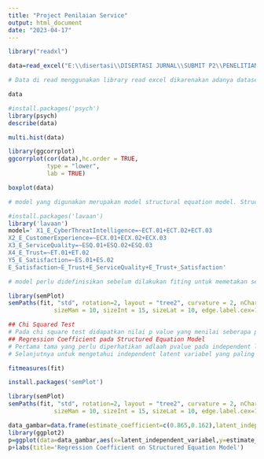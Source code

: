 ---
title: "Project Penilaian Service"
output: html_document
date: "2023-04-17"
---

```{r}
library("readxl")
```


```{r}
data=read_excel("E:\\disertasi\\DISERTASI JURNAL\\SUBMIT P2\\PENELITIAN JURNAL 1\\DATA UJI TGL 14 AGUSTUS 2023_REV.xlsx")
```


```{r}
# Data di read menggunakan library read excel dikarenakan adanya dataset berupa data excel dengan menggunakan syntax read_excel.
```



```{r}
data
```
```{r}
#install.packages('psych')
library(psych)
describe(data)
```
```{r}
multi.hist(data)
```
```{r}
library(ggcorrplot)
ggcorrplot(cor(data),hc.order = TRUE,
           type = "lower",
           lab = TRUE)
```

```{r}
boxplot(data)
```

```{r}

# model yang digunakan merupakan model structural equation model. Structured equation model merupakan model yang membantu untuk menjelaskan hubungan antara variabel terukur dengan variabel latent dan hubungan antara variabel laten. laten variabel merupaakn variabel meruapakn variabel yang secara konsep manusia mampu mengerti namun tidak dapat diukur secara langsung. Pada diatas dapat diketahui bahwa penilaian kepercayaan merupakan salah satu latent variabel yang tidak dapat diukur secara langsung namun dapat diukur dengan service characteristic, basic service, personlized service dan social attribut. Beberapa independen laten variabel diantaranya adalah quality service dan perceived reputation. beberapa arah panah menunjukan 2 latent variabel diatas diharapkan mampu memberikan efek pada e trust. kesembilan pengukuran variabel yang berada bagian kiri diharapkan memberikan dampak pada setiap independent variabelnya . Tujuan dari teknik SEM ini adalah untuk mengestimasi koefisien pada setiap panah. 

```



```{r}
#install.packages('lavaan')
library('lavaan')
model=' X1_E_CyberThreatIntelligence=~ECT.01+ECT.02+ECT.03
X2_E_CustomerExperience=~ECX.01+ECX.02+ECX.03
X3_E_ServiceQuality=~ESQ.01+ESQ.02+ESQ.03
X4_E_Trust=~ET.01+ET.02
Y5_E_Satisfaction=~ES.01+ES.02
E_Satisfaction~E_Trust+E_ServiceQuality+E_Trust+_Satisfaction'

```

```{r}
# model perlu didefinisikan sebelum dilakukan fiting untuk memetakan setiap hubungan yang muncul pada setiap variabel latent dan measured. Penggunaan simbol =~ digunakan untuk memberikan definisi hubungan antara latent variabel dan measured. Lalu penggunaan ~ digunakan untuk membangun model regresi antara satu latent variabel dengan lainnya. 
```




```{r}
library(semPlot)
semPaths(fit, "std", rotation=2, layout = "tree2", curvature = 2, nCharNodes = 0, nDigits = 3,
             sizeMan = 10, sizeInt = 15, sizeLat = 10, edge.label.cex=1.2, exoVar = FALSE, fade=FALSE)
```
```{r}
## Chi Squared Test
# Pada chi square test didapatkan nilai p value yang menilai seberapa penting model mampu menjelaskan beberapa bagian variasi pada data. Nilai pvalue pada data perlu dibawah 0.05 untuk menjadi signifikan dan pada kasus ini nilai tersebut sudah terpenuhi pada model diatas.
## Regression Coefficient pada Structured Equation Model
# Pertama tama yang perlu diperhatikan adlaah pvalue pada independent latent variabel.Jika setiap p value memiliki nilai dibawah 0,05 maka spedific latent variabel memengaruhi dependent latent variabel. Pada kasus ini setiap independen latent variabel memiliki nilai dibawah 0.05 sehingga setiap independen latent memiliki pengaruh pada kinerja e_trust.
# Selanjutnya untuk mengetahui independent latent variabel yang paling berpengaruh pada e trust dapat menggunakan koefisien yang muncul independent latent pada regresi model. Dapat terlihat bahwa quality service merupakan variabel paling berpengaruh dibandingkan dengan perceived reputation ditunjukan dengan nilai estimasi koefisien 0.865 pada quality service dan 0.162 pada perceived reputation.

```

```{r}
fitmeasures(fit)
```

```{r}
install.packages('semPlot')

```

```{r}
library(semPlot)
semPaths(fit, "std", rotation=2, layout = "tree2", curvature = 2, nCharNodes = 0, nDigits = 3,
             sizeMan = 10, sizeInt = 15, sizeLat = 10, edge.label.cex=1.2, exoVar = FALSE, fade=FALSE)
```

```{r}
data_gambar=data.frame(estimate_coefficient=c(0.865,0.162),latent_independent_variabel=c('quality_service','perceived reputation'))
library(ggplot2)
p=ggplot(data=data_gambar,aes(x=latent_independent_variabel,y=estimate_coefficient))+geom_bar(stat='identity',fill='steelblue')+geom_text(aes(label=estimate_coefficient), vjust=1.6, color="white", size=3.5)
p+labs(title='Regression Coefficient on Structured Equation Model')

```

